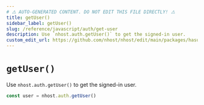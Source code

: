 ```yaml
---
# ⚠️ AUTO-GENERATED CONTENT. DO NOT EDIT THIS FILE DIRECTLY! ⚠️
title: getUser()
sidebar_label: getUser()
slug: /reference/javascript/auth/get-user
description: Use `nhost.auth.getUser()` to get the signed-in user.
custom_edit_url: https://github.com/nhost/nhost/edit/main/packages/hasura-auth-js/src/hasura-auth-client.ts#L711
---
```


# `getUser()`

Use `nhost.auth.getUser()` to get the signed-in user.

```ts
const user = nhost.auth.getUser()
```
